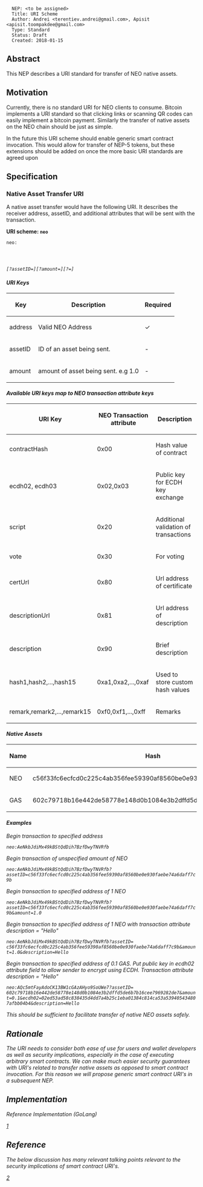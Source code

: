 <pre>
  NEP: <to be assigned>
  Title: URI Scheme
  Author: Andrei <terentiev.andrei@gmail.com>, Apisit <apisit.toompakdee@gmail.com>
  Type: Standard
  Status: Draft
  Created: 2018-01-15
</pre>

==Abstract==

This NEP describes a URI standard for transfer of NEO native assets.  

==Motivation==

Currently, there is no standard URI for NEO clients to consume. Bitcoin implements a URI standard so that clicking links or scanning QR codes can easily implement a bitcoin payment. Similarly the transfer of native assets on the NEO chain should be just as simple.

In the future this URI scheme should enable generic smart contract invocation. This would allow for transfer of NEP-5 tokens, but these extensions should be added on once the more basic URI standards are agreed upon

==Specification==

===Native Asset Transfer URI===

A native asset transfer would have the following URI. It describes the receiver address, assetID, and additional attributes that will be sent with the transaction. 

'''URI scheme: <code>neo</code>'''

<code>neo:<address>[?assetID=<assetID>][?amount=<amount>][?<TransactionAttributeKey>=<value>]</code>

==== URI Keys====
{| class="wikitable"
! Key
! Description
! Required
|-
| address
| Valid NEO Address
| ✓
|-
| assetID
| ID of an asset being sent.
| -
|-
| amount
| amount of asset being sent. e.g 1.0
| -
|}

==== Available URI keys map to NEO transaction attribute keys ====
{| class="wikitable"
! URI Key
! NEO Transaction attribute
! Description
|-
| contractHash
| 0x00
| Hash value of contract 
|-
| ecdh02, ecdh03
|	0x02,0x03
|	Public key for ECDH key exchange
|-
| script 
|	0x20
|	Additional validation of transactions
|-
| vote
|	0x30
| For voting
|-
| certUrl
| 0x80 
|	Url address of certificate 
|-
| descriptionUrl
| 0x81
|	Url address of description 
|-
| description
| 0x90
| Brief description 
|-
| hash1,hash2,...,hash15
|	0xa1,0xa2,...,0xaf
|	Used to store custom hash values
|-
| remark,remark2,...,remark15
|	0xf0,0xf1,...,0xff
|	Remarks
|}

====Native Assets====  
{| class="wikitable"
! Name
! Hash
|-
| NEO 
| c56f33fc6ecfcd0c225c4ab356fee59390af8560be0e930faebe74a6daff7c9b 
|-
| GAS 
| 602c79718b16e442de58778e148d0b1084e3b2dffd5de6b7b16cee7969282de7 
|}

====Examples====

Begin transaction to specified address

<code>neo:AeNkbJdiMx49kBStQdDih7BzfDwyTNVRfb</code>


Begin transaction of unspecified amount of NEO

<code>neo:AeNkbJdiMx49kBStQdDih7BzfDwyTNVRfb?assetID=c56f33fc6ecfcd0c225c4ab356fee59390af8560be0e930faebe74a6daff7c9b</code>

Begin transaction to specified address of 1 NEO

<code>neo:AeNkbJdiMx49kBStQdDih7BzfDwyTNVRfb?assetID=c56f33fc6ecfcd0c225c4ab356fee59390af8560be0e930faebe74a6daff7c9b&amount=1.0</code>

Begin transaction to specified address of 1 NEO with transaction attribute description = "Hello"

<code>neo:AeNkbJdiMx49kBStQdDih7BzfDwyTNVRfb?assetID= c56f33fc6ecfcd0c225c4ab356fee59390af8560be0e930faebe74a6daff7c9b&amount=1.0&description=Hello</code>

Begin transaction to specified address of 0.1 GAS. Put public key in ecdh02 attribute field to allow sender to encrypt using ECDH. Transaction attribute description = "Hello"

<code>neo:AQc5mtFayAdoCK13BW1cGAzAHyo9SoUWe7?assetID= 602c79718b16e442de58778e148d0b1084e3b2dffd5de6b7b16cee7969282de7&amount=0.1&ecdh02=02ed53ad58c838435d4dd7a4b25c1eba01384c814ca53a539405434807afbb04b4&description=Hello</code>


This should be sufficient to facilitate transfer of native NEO assets safely.

==Rationale==

The URI needs to consider both ease of use for users and wallet developers as well as security implications, especially in the case of executing arbitrary smart contracts. We can make much easier security guarantees with URI's related to transfer native assets as opposed to smart contract invocation. For this reason we will propose generic smart contract URI's in a subsequent NEP.

==Implementation==
Reference Implementation (GoLang)

[https://play.golang.org/p/USCC87orRMS]

==Reference==
The below discussion has many relevant talking points relevant to the security implications of smart contract URI's.

[https://github.com/ethereum/EIPs/issues/67]

